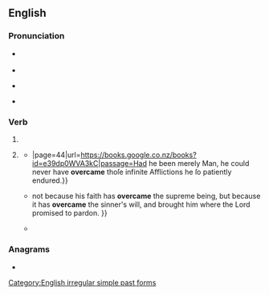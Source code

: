 ==English==

===Pronunciation===
* {{a|UK}} {{IPA|en|/ˌəʊvəˈkeɪm/}}
* {{audio|en|LL-Q1860 (eng)-Vealhurl-overcame.wav ‎|Audio (UK)}}
* {{a|US}} {{IPA|en|/ˌoʊvəɹˈkeɪm/}}
* {{rhymes|en|eɪm}}

===Verb===
{{head|en|verb form}}

# {{en-simple past of|overcome}}
# {{lb|en|colloquial|nonstandard}} {{past participle of|en|overcome|nocat=1}}
#* {{quote-book|en|year=1738|publisher=Edward Wicksteed|title=The New Week's Preparation for a Worthy Receiving of the Lord's Supper{{...}}|page=44|url=https://books.google.co.nz/books?id=e39dp0WVA3kC|passage=Had he been merely Man, he could never have '''overcame''' thoſe infinite Afflictions he ſo patiently endured.}}
#* {{quote-book|en|year=1845|volume=3|author=Elijah Goodwin|chapter=Justification by Faith No. IV.|publisher=J.M. Mathes|title=The Christian Record|page=169|url=https://books.google.co.nz/books?id=Qvef9ppMRMIC|passage= {{...}}not because his faith has '''overcame''' the supreme being, but because it has '''overcame''' the sinner's will, and brought him where the Lord promised to pardon. }}
#* {{quote-book|en|date=23 February 2008|editors=Kevin J. Harrington, ‎Richard G. Vile, ‎Hardev S. Pandha|chapter=Lentiviral Vectors for Cancer Gene Therapy|author=Antonia Follenzi|author2=Elza Vigna|publisher={{w|John Wiley & Sons}}|title=Viral Therapy of Cancer|isbn=9780470985786|url=https://books.google.co.nz/books?id=7D54wqngF1QC|page=83|passage=However the latest generation of HIV-1 derived vectors (see below) have '''overcame''' the need for the presence of the accessory genes and Tat, and thus the HIV-1 derived vectors are now comparable to the non-primate vectors.}}

===Anagrams===
* {{anagrams|en|a=aceemorv|came over}}

[[Category:English irregular simple past forms]]